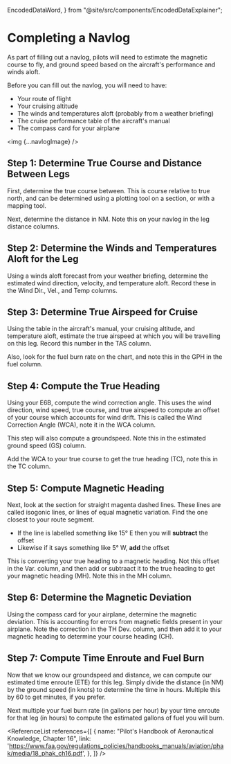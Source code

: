   EncodedDataWord,
} from "@site/src/components/EncodedDataExplainer";

# Completing a Navlog

As part of filling out a navlog, pilots will need to estimate the magnetic
course to fly, and ground speed based on the aircraft's performance and winds
aloft.

Before you can fill out the navlog, you will need to have:

- Your route of flight
- Your cruising altitude
- The winds and temperatures aloft (probably from a weather briefing)
- The cruise performance table of the aircraft's manual
- The compass card for your airplane

<img {...navlogImage} />

## Step 1: Determine True Course and Distance Between Legs

First, determine the true course between. This is course relative to true north,
and can be determined using a plotting tool on a section, or with a mapping
tool.

Next, determine the distance in NM. Note this on your navlog in the leg distance
columns.

## Step 2: Determine the Winds and Temperatures Aloft for the Leg

Using a winds aloft forecast from your weather briefing, determine the estimated
wind direction, velocity, and temperature aloft. Record these in the Wind Dir.,
Vel., and Temp columns.

## Step 3: Determine True Airspeed for Cruise

Using the table in the aircraft's manual, your cruising altitude, and
temperature aloft, estimate the true airspeed at which you will be travelling on
this leg. Record this number in the TAS column.

Also, look for the fuel burn rate on the chart, and note this in the GPH in the
fuel column.

## Step 4: Compute the True Heading

Using your E6B, compute the wind correction angle. This uses the wind direction,
wind speed, true course, and true airspeed to compute an offset of your course
which accounts for wind drift. This is called the Wind Correction Angle (WCA),
note it in the WCA column.

This step will also compute a groundspeed. Note this in the estimated ground
speed (GS) column.

Add the WCA to your true course to get the true heading (TC), note this in the
TC column.

## Step 5: Compute Magnetic Heading

Next, look at the section for straight magenta dashed lines. These lines are
called isogonic lines, or lines of equal magnetic variation. Find the one
closest to your route segment.

- If the line is labelled something like 15&deg; E then you will **subtract**
  the offset
- Likewise if it says something like 5&deg; W, **add** the offset

This is converting your true heading to a magnetic heading. Not this offset in
the Var. column, and then add or subtraact it to the true heading to get your
magnetic heading (MH). Note this in the MH column.

## Step 6: Determine the Magnetic Deviation

Using the compass card for your airplane, determine the magnetic deviation. This
is accounting for errors from magnetic fields present in your airplane. Note the
correction in the TH Dev. column, and then add it to your magnetic heading to
determine your course heading (CH).

## Step 7: Compute Time Enroute and Fuel Burn

Now that we know our groundspeed and distance, we can compute our estimated time
enroute (ETE) for this leg. Simply divide the distance (in NM) by the ground
speed (in knots) to determine the time in hours. Multiple this by 60 to get
minutes, if you prefer.

Next multiple your fuel burn rate (in gallons per hour) by your time enroute for
that leg (in hours) to compute the estimated gallons of fuel you will burn.

<ReferenceList references={[
  {
    name: "Pilot's Handbook of Aeronautical Knowledge, Chapter 16",
    link: 'https://www.faa.gov/regulations_policies/handbooks_manuals/aviation/phak/media/18_phak_ch16.pdf',
  },
]} />
